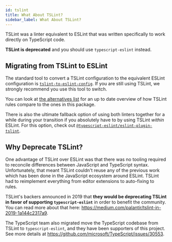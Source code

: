 ```yaml
---
id: tslint
title: What About TSLint?
sidebar_label: What About TSLint?
---
```


TSLint was a linter equivalent to ESLint that was written specifically to work directly on TypeScript code.

**TSLint is deprecated** and you should use `typescript-eslint` instead.

## Migrating from TSLint to ESLint

The standard tool to convert a TSLint configuration to the equivalent ESLint configuration is [`tslint-to-eslint-config`](https://github.com/typescript-eslint/tslint-to-eslint-config).
If you are still using TSLint, we strongly recommend you use this tool to switch.

You can look at [the alternatives list](https://github.com/typescript-eslint/typescript-eslint/blob/main/packages/eslint-plugin/TSLINT_RULE_ALTERNATIVES.md) for an up to date overview of how TSLint rules compare to the ones in this package.

There is also the ultimate fallback option of using both linters together for a while during your transition if you
absolutely have to by using TSLint _within_ ESLint.
For this option, check out [`@typescript-eslint/eslint-plugin-tslint`](https://github.com/typescript-eslint/typescript-eslint/tree/main/packages/eslint-plugin-tslint).

## Why Deprecate TSLint?

One advantage of TSLint over ESLint was that there was no tooling required to reconcile differences between JavaScript and TypeScript syntax.
Unfortunately, that meant TSLint couldn't reuse any of the previous work which has been done in the JavaScript ecosystem around ESLint.
TSLint had to reimplement everything from editor extensions to auto-fixing to rules.

TSLint's backers announced in 2019 that **they would be deprecating TSLint in favor of supporting `typescript-eslint`** in order to benefit the community.
You can read more about that here: https://medium.com/palantir/tslint-in-2019-1a144c2317a9.

The TypeScript team also migrated move the TypeScript codebase from TSLint to `typescript-eslint`, and they have been supporters of this project.
See more details at https://github.com/microsoft/TypeScript/issues/30553.
